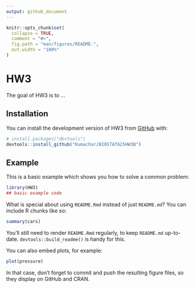 ```yaml
---
output: github_document
---
```


<!-- README.md is generated from README.Rmd. Please edit that file -->

```r
knitr::opts_chunk$set(
  collapse = TRUE,
  comment = "#>",
  fig.path = "man/figures/README-",
  out.width = "100%"
)
```

# HW3

<!-- badges: start -->
<!-- badges: end -->

The goal of HW3 is to ...

## Installation

You can install the development version of HW3 from [GitHub](https://github.com/) with:

``` r
# install.packages("devtools")
devtools::install_github("Kumachar/BIOSTAT625HW3B")
```

## Example

This is a basic example which shows you how to solve a common problem:

```r
library(HW3)
## basic example code
```

What is special about using `README.Rmd` instead of just `README.md`? You can include R chunks like so:

```r
summary(cars)
```

You'll still need to render `README.Rmd` regularly, to keep `README.md` up-to-date. `devtools::build_readme()` is handy for this.

You can also embed plots, for example:

```r
plot(pressure)
```

In that case, don't forget to commit and push the resulting figure files, so they display on GitHub and CRAN.
